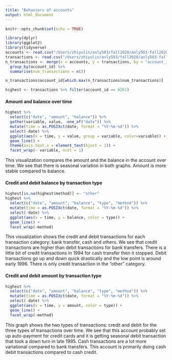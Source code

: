 ```yaml
---
title: "Behaviors of accounts"
output: html_document
---
```


```r
knitr::opts_chunk$set(echo = TRUE)
```


```r
library(dplyr)
library(ggplot2)
library(tidyverse)
accounts <- read.csv("/Users/zhiyulin/anly503/fall2020/anly503-fall2020-a5-zlds123/data/accounts_analytical.csv")
transactions <- read.csv("/Users/zhiyulin/anly503/fall2020/anly503-fall2020-a5-zlds123/data/transactions.csv")
n_transactions <- merge(x = accounts, y = transactions, by = "account_id", all.x = TRUE) %>%
  group_by(account_id) %>%
  summarise(num_transactions = n())
```

```r
n_transactions$account_id[which.max(n_transactions$num_transactions)]
```

```r
highest <- transactions %>% filter(account_id == 8261)
```

#### Amount and balance over time
```r
highest %>%
  select(c("date", "amount", "balance")) %>%
  gather(variable, value, -one_of("date")) %>%
  mutate(time = as.POSIXct(date, format = "%Y-%m-%d")) %>%
  select(-date) %>%
  ggplot(aes(x = time, y = value, group = variable, color=variable)) +
  geom_line() +
  theme(axis.text.x = element_text(hjust = 1)) + 
  facet_wrap(~ variable, ncol = 1)
```

This visualization compares the amount and the balance in the account over time. We see that there is seasonal variation in both graphs. Amount is more stable compared to balance. 

#### Credit and debit balance by transaction type
```r
highest[is.na(highest$method)] <- "other"
highest %>%
  select(c("date", "amount", "balance", "type", "method")) %>%
  mutate(time = as.POSIXct(date, format = "%Y-%m-%d")) %>%
  select(-date) %>%
  ggplot(aes(x = time, y = balance, color = type)) +
  geom_line() +
  facet_wrap(~method)
```

This visualization shows the credit and debit transactions for each transaction category: bank transfer, cash and others. We see that credit transactions are higher than debit transactions for bank transfers. There is a little bit of credit transactions in 1994 for cash transfer then it stopped. Debit transactions go up and down quick drastically and the low point is around early 1996. There is only credit transaction in the "other" category.

#### Credit and debit amount by transaction type
```r
highest %>%
  select(c("date", "amount", "balance", "type", "method")) %>%
  mutate(time = as.POSIXct(date, format = "%Y-%m-%d")) %>%
  select(-date) %>%
  ggplot(aes(x = time, y = amount, color = type)) +
  geom_line() +
  facet_wrap(~method)
```

This graph shows the two types of transactions: credit and debit for the three types of transactions over time. We see that this account probably set up auto-payment for credit cards and it is getting seasonal debit transaction that took a down turn in late 1995. Cash transactions are a lot more variational compared to bank transfers. This account is primarily doing cash debit transactions compared to cash credit. 